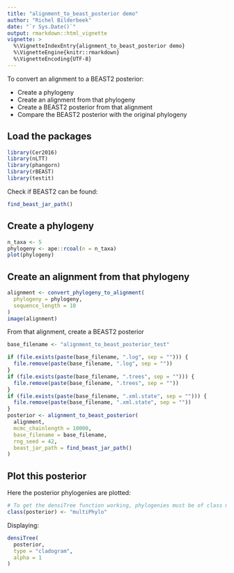 ```yaml
---
title: "alignment_to_beast_posterior demo"
author: "Richel Bilderbeek"
date: "`r Sys.Date()`"
output: rmarkdown::html_vignette
vignette: >
  %\VignetteIndexEntry{alignment_to_beast_posterior demo}
  %\VignetteEngine{knitr::rmarkdown}
  %\VignetteEncoding{UTF-8}
---
```


To convert an alignment to a BEAST2 posterior:

 * Create a phylogeny
 * Create an alignment from that phylogeny
 * Create a BEAST2 posterior from that alignment
 * Compare the BEAST2 posterior with the original phylogeny

## Load the packages

```r
library(Cer2016)
library(nLTT)
library(phangorn)
library(rBEAST)
library(testit)
```

Check if BEAST2 can be found:

```r
find_beast_jar_path()
```

## Create a phylogeny

```r
n_taxa <- 5
phylogeny <- ape::rcoal(n = n_taxa)
plot(phylogeny)
```

## Create an alignment from that phylogeny

```r
alignment <- convert_phylogeny_to_alignment(
  phylogeny = phylogeny,
  sequence_length = 10
)
image(alignment)
```

From that alignment, create a BEAST2 posterior

```r
base_filename <- "alignment_to_beast_posterior_test"

if (file.exists(paste(base_filename, ".log", sep = ""))) {
  file.remove(paste(base_filename, ".log", sep = ""))  
}
if (file.exists(paste(base_filename, ".trees", sep = ""))) {
  file.remove(paste(base_filename, ".trees", sep = ""))  
}
if (file.exists(paste(base_filename, ".xml.state", sep = ""))) {
  file.remove(paste(base_filename, ".xml.state", sep = ""))  
}
posterior <- alignment_to_beast_posterior(
  alignment,
  mcmc_chainlength = 10000,
  base_filename = base_filename,
  rng_seed = 42,
  beast_jar_path = find_beast_jar_path()
)
```

## Plot this posterior

Here the posterior phylogenies are plotted:

```r
# To get the densiTree function working, phylogenies must be of class multiphylo
class(posterior) <- "multiPhylo"
```

Displaying:

```r
densiTree(
  posterior, 
  type = "cladogram",
  alpha = 1
)
```

